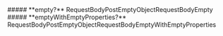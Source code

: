 
<Collapsible>
    ##### **empty?** RequestBodyPostEmptyObjectRequestBodyEmpty
    <Collapsible.Break/>
    <RequestBodyPostEmptyObjectRequestBodyEmpty/>
</Collapsible>

<Collapsible>
    ##### **emptyWithEmptyProperties?** RequestBodyPostEmptyObjectRequestBodyEmptyWithEmptyProperties
    <Collapsible.Break/>
    <RequestBodyPostEmptyObjectRequestBodyEmptyWithEmptyProperties/>
</Collapsible>

